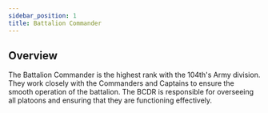 ```yaml
---
sidebar_position: 1
title: Battalion Commander
---
```


## Overview
The Battalion Commander is the highest rank with the 104th's Army division. They work closely with the Commanders and Captains to ensure the smooth operation of the battalion. The BCDR is responsible for overseeing all platoons and ensuring that they are functioning effectively.